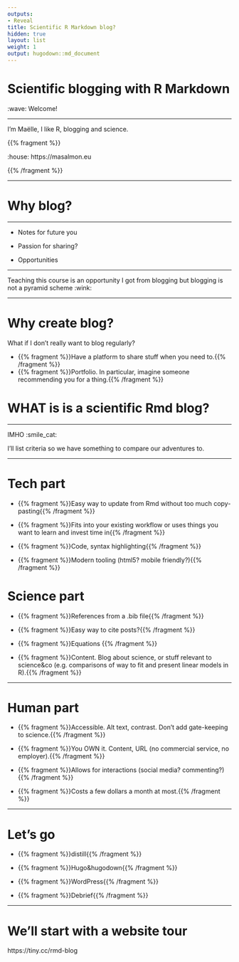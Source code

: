 ```yaml
---
outputs:
- Reveal
title: Scientific R Markdown blog?
hidden: true
layout: list
weight: 1
output: hugodown::md_document
---
```


# Scientific blogging with R Markdown

:wave: Welcome!

---

I'm Maëlle, I like R, blogging and science.

{{% fragment %}}

:house: https://masalmon.eu

{{% /fragment %}}


---

# Why blog?

---

* Notes for future you

* Passion for sharing?

* Opportunities

---

Teaching this course is an opportunity I got from blogging but blogging is not a pyramid scheme :wink:

---

# Why create blog?

What if I don't really want to blog regularly?

<!--html_preserve-->

- {{% fragment %}}Have a platform to share stuff when you need to.{{% /fragment %}}
- {{% fragment %}}Portfolio. In particular, imagine someone recommending you for a thing.{{% /fragment %}}

<!--/html_preserve-->
---

# WHAT is is a scientific Rmd blog?

---

IMHO :smile_cat:

I'll list criteria so we have something to compare our adventures to.

---

# Tech part

<!--html_preserve-->

* {{% fragment %}}Easy way to update from Rmd without too much copy-pasting{{% /fragment %}}

* {{% fragment %}}Fits into your existing workflow or uses things you want to learn and invest time in{{% /fragment %}}

* {{% fragment %}}Code, syntax highlighting{{% /fragment %}}

* {{% fragment %}}Modern tooling (html5? mobile friendly?){{% /fragment %}}

<!--/html_preserve-->
---

# Science part

* {{% fragment %}}References from a .bib file{{% /fragment %}}

* {{% fragment %}}Easy way to cite posts?{{% /fragment %}}

* {{% fragment %}}Equations {{% /fragment %}}

* {{% fragment %}}Content. Blog about science, or stuff relevant to science&co (e.g. comparisons of way to fit and present linear models in R).{{% /fragment %}}

---

# Human part

* {{% fragment %}}Accessible. Alt text, contrast. Don't add gate-keeping to science.{{% /fragment %}}

* {{% fragment %}}You OWN it. Content, URL (no commercial service, no employer).{{% /fragment %}}

* {{% fragment %}}Allows for interactions (social media? commenting?){{% /fragment %}}

* {{% fragment %}}Costs a few dollars a month at most.{{% /fragment %}}

---

# Let's go

* {{% fragment %}}distill{{% /fragment %}}

* {{% fragment %}}Hugo&hugodown{{% /fragment %}}

* {{% fragment %}}WordPress{{% /fragment %}}

* {{% fragment %}}Debrief{{% /fragment %}}

---

# We'll start with a website tour

https://tiny.cc/rmd-blog
